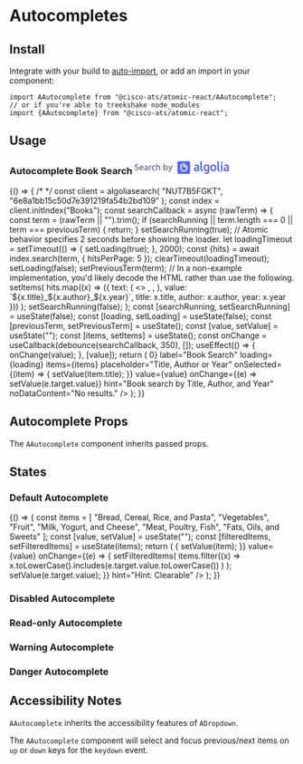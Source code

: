 

<Meta title="Components/Autocompletes" component={AAutocomplete} />

# Autocompletes

## Install

Integrate with your build to [auto-import](?path=/docs/getting-started--page#integrating), or add an import in your component:

```
import AAutocomplete from "@cisco-ats/atomic-react/AAutocomplete";
// or if you're able to treekshake node_modules
import {AAutocomplete} from "@cisco-ats/atomic-react";
```

## Usage

<Preview>
  <Story name="usage-1">
    <div style={{minHeight: 220, minWidth: 250, marginRight: 20}}>
      <h3>
        Autocomplete Book Search
        <svg
          xmlns="http://www.w3.org/2000/svg"
          width="168"
          height="24"
          style={{float: "right"}}>
          <g fill="none">
            <path
              fill="#5468FF"
              d="M78.988.938h16.594a2.968 2.968 0 012.966 2.966V20.5a2.967 2.967 0 01-2.966 2.964H78.988a2.967 2.967 0 01-2.966-2.964V3.897A2.961 2.961 0 0178.988.938zm41.937 17.866c-4.386.02-4.386-3.54-4.386-4.106l-.007-13.336 2.675-.424v13.254c0 .322 0 2.358 1.718 2.364v2.248zm-10.846-2.18c.821 0 1.43-.047 1.855-.129v-2.719a6.334 6.334 0 00-1.574-.199 5.7 5.7 0 00-.897.069 2.699 2.699 0 00-.814.24c-.24.116-.439.28-.582.491-.15.212-.219.335-.219.656 0 .628.219.991.616 1.23s.938.362 1.615.362zm-.233-9.7c.883 0 1.629.109 2.231.328.602.218 1.088.525 1.444.915.363.396.609.922.76 1.483.157.56.232 1.175.232 1.85v6.874a32.5 32.5 0 01-1.868.314c-.834.123-1.772.185-2.813.185-.69 0-1.327-.069-1.895-.198a4.001 4.001 0 01-1.471-.636 3.085 3.085 0 01-.951-1.134c-.226-.465-.343-1.12-.343-1.803 0-.656.13-1.073.384-1.525a3.24 3.24 0 011.047-1.106c.445-.287.95-.492 1.532-.615a8.8 8.8 0 011.82-.185 8.404 8.404 0 011.972.24v-.438c0-.307-.035-.6-.11-.874a1.88 1.88 0 00-.384-.73 1.784 1.784 0 00-.724-.493 3.164 3.164 0 00-1.143-.205c-.616 0-1.177.075-1.69.164a7.735 7.735 0 00-1.26.307l-.321-2.192c.335-.117.834-.233 1.478-.349a10.98 10.98 0 012.073-.178zm52.842 9.626c.822 0 1.43-.048 1.854-.13V13.7a6.347 6.347 0 00-1.574-.199c-.294 0-.595.021-.896.069a2.7 2.7 0 00-.814.24 1.46 1.46 0 00-.582.491c-.15.212-.218.335-.218.656 0 .628.218.991.615 1.23.404.245.938.362 1.615.362zm-.226-9.694c.883 0 1.629.108 2.231.327.602.219 1.088.526 1.444.915.355.39.609.923.759 1.483a6.8 6.8 0 01.233 1.852v6.873c-.41.088-1.034.19-1.868.314-.834.123-1.772.184-2.813.184-.69 0-1.327-.068-1.895-.198a4.001 4.001 0 01-1.471-.635 3.085 3.085 0 01-.951-1.134c-.226-.465-.343-1.12-.343-1.804 0-.656.13-1.073.384-1.524.26-.45.608-.82 1.047-1.107.445-.286.95-.491 1.532-.614a8.803 8.803 0 012.751-.13c.329.034.671.096 1.04.185v-.437a3.3 3.3 0 00-.109-.875 1.873 1.873 0 00-.384-.731 1.784 1.784 0 00-.724-.492 3.165 3.165 0 00-1.143-.205c-.616 0-1.177.075-1.69.164a7.75 7.75 0 00-1.26.307l-.321-2.193c.335-.116.834-.232 1.478-.348a11.633 11.633 0 012.073-.177zm-8.034-1.271a1.626 1.626 0 01-1.628-1.62c0-.895.725-1.62 1.628-1.62.904 0 1.63.725 1.63 1.62 0 .895-.733 1.62-1.63 1.62zm1.348 13.22h-2.689V7.27l2.69-.423v11.956zm-4.714 0c-4.386.02-4.386-3.54-4.386-4.107l-.008-13.336 2.676-.424v13.254c0 .322 0 2.358 1.718 2.364v2.248zm-8.698-5.903c0-1.156-.253-2.119-.746-2.788-.493-.677-1.183-1.01-2.067-1.01-.882 0-1.574.333-2.065 1.01-.493.676-.733 1.632-.733 2.788 0 1.168.246 1.953.74 2.63.492.683 1.183 1.018 2.066 1.018.882 0 1.574-.342 2.067-1.019.492-.683.738-1.46.738-2.63zm2.737-.007c0 .902-.13 1.584-.397 2.33a5.52 5.52 0 01-1.128 1.906 4.986 4.986 0 01-1.752 1.223c-.685.286-1.739.45-2.265.45-.528-.006-1.574-.157-2.252-.45a5.096 5.096 0 01-1.744-1.223c-.487-.527-.863-1.162-1.137-1.906a6.345 6.345 0 01-.41-2.33c0-.902.123-1.77.397-2.508a5.554 5.554 0 011.15-1.892 5.133 5.133 0 011.75-1.216c.679-.287 1.425-.423 2.232-.423.808 0 1.553.142 2.237.423a4.88 4.88 0 011.753 1.216 5.644 5.644 0 011.135 1.892c.287.738.431 1.606.431 2.508zm-20.138 0c0 1.12.246 2.363.738 2.882.493.52 1.13.78 1.91.78.424 0 .828-.062 1.204-.178.377-.116.677-.253.917-.417V9.33a10.476 10.476 0 00-1.766-.226c-.971-.028-1.71.37-2.23 1.004-.513.636-.773 1.75-.773 2.788zm7.438 5.274c0 1.824-.466 3.156-1.404 4.004-.936.846-2.367 1.27-4.296 1.27-.705 0-2.17-.137-3.34-.396l.431-2.118c.98.205 2.272.26 2.95.26 1.074 0 1.84-.219 2.299-.656.459-.437.684-1.086.684-1.948v-.437a8.07 8.07 0 01-1.047.397c-.43.13-.93.198-1.492.198-.739 0-1.41-.116-2.018-.349a4.206 4.206 0 01-1.567-1.025c-.431-.45-.774-1.017-1.013-1.694-.24-.677-.363-1.885-.363-2.773 0-.834.13-1.88.384-2.577.26-.696.629-1.298 1.129-1.796.493-.498 1.095-.881 1.8-1.162a6.605 6.605 0 012.428-.457c.87 0 1.67.109 2.45.24.78.129 1.444.265 1.985.415V18.17z"
            />
            <path
              fill="#5D6494"
              d="M6.972 6.677v1.627c-.712-.446-1.52-.67-2.425-.67-.585 0-1.045.13-1.38.391a1.24 1.24 0 00-.502 1.03c0 .425.164.765.494 1.02.33.256.835.532 1.516.83.447.192.795.356 1.045.495.25.138.537.332.862.582.324.25.563.548.718.894.154.345.23.741.23 1.188 0 .947-.334 1.691-1.004 2.234-.67.542-1.537.814-2.601.814-1.18 0-2.16-.229-2.936-.686v-1.708c.84.628 1.814.942 2.92.942.585 0 1.048-.136 1.388-.407.34-.271.51-.646.51-1.125 0-.287-.1-.55-.302-.79-.203-.24-.42-.42-.655-.542-.234-.123-.585-.29-1.053-.503a61.27 61.27 0 01-.582-.271 13.67 13.67 0 01-.55-.287 4.275 4.275 0 01-.567-.351 6.92 6.92 0 01-.455-.4c-.18-.17-.31-.34-.39-.51-.08-.17-.155-.37-.224-.598a2.553 2.553 0 01-.104-.742c0-.915.333-1.638.998-2.17.664-.532 1.523-.798 2.576-.798.968 0 1.793.17 2.473.51zm7.468 5.696v-.287c-.022-.607-.187-1.088-.495-1.444-.309-.357-.75-.535-1.324-.535-.532 0-.99.194-1.373.583-.382.388-.622.949-.717 1.683h3.909zm1.005 2.792v1.404c-.596.34-1.383.51-2.362.51-1.255 0-2.255-.377-3-1.132-.744-.755-1.116-1.744-1.116-2.968 0-1.297.34-2.316 1.021-3.055.68-.74 1.548-1.11 2.6-1.11 1.033 0 1.852.323 2.458.966.606.644.91 1.572.91 2.784 0 .33-.033.676-.096 1.038h-5.314c.107.702.405 1.239.894 1.611.49.372 1.106.558 1.85.558.862 0 1.58-.202 2.155-.606zm6.605-1.77h-1.212c-.596 0-1.045.116-1.349.35-.303.234-.454.532-.454.894 0 .372.117.664.35.877.235.213.575.32 1.022.32.51 0 .912-.142 1.204-.424.293-.281.44-.651.44-1.108v-.91zm-4.068-2.554V9.325c.627-.361 1.457-.542 2.489-.542 2.116 0 3.175 1.026 3.175 3.08V17h-1.548v-.957c-.415.68-1.143 1.02-2.186 1.02-.766 0-1.38-.22-1.843-.661-.462-.442-.694-1.003-.694-1.684 0-.776.293-1.38.878-1.81.585-.431 1.404-.647 2.457-.647h1.34V11.8c0-.554-.133-.971-.399-1.253-.266-.282-.707-.423-1.324-.423a4.07 4.07 0 00-2.345.718zm9.333-1.93v1.42c.394-1 1.101-1.5 2.123-1.5.148 0 .313.016.494.048v1.531a1.885 1.885 0 00-.75-.143c-.542 0-.989.24-1.34.718-.351.479-.527 1.048-.527 1.707V17h-1.563V8.91h1.563zm5.01 4.084c.022.82.272 1.492.75 2.019.479.526 1.15.79 2.01.79.639 0 1.235-.176 1.788-.527v1.404c-.521.319-1.186.479-1.995.479-1.265 0-2.276-.4-3.031-1.197-.755-.798-1.133-1.792-1.133-2.984 0-1.16.38-2.151 1.14-2.975.761-.825 1.79-1.237 3.088-1.237.702 0 1.346.149 1.93.447v1.436a3.242 3.242 0 00-1.77-.495c-.84 0-1.513.266-2.019.798-.505.532-.758 1.213-.758 2.042zM40.24 5.72v4.579c.458-1 1.293-1.5 2.505-1.5.787 0 1.42.245 1.899.734.479.49.718 1.17.718 2.042V17h-1.564v-5.106c0-.553-.14-.98-.422-1.284-.282-.303-.652-.455-1.11-.455-.531 0-1.002.202-1.411.606-.41.405-.615 1.022-.615 1.851V17h-1.563V5.72h1.563zm14.966 10.02c.596 0 1.096-.253 1.5-.758.404-.506.606-1.157.606-1.955 0-.915-.202-1.62-.606-2.114-.404-.495-.92-.742-1.548-.742-.553 0-1.05.224-1.491.67-.442.447-.662 1.133-.662 2.058 0 .958.212 1.67.638 2.138.425.469.946.703 1.563.703zM53.004 5.72v4.42c.574-.894 1.388-1.341 2.44-1.341 1.022 0 1.857.383 2.506 1.149.649.766.973 1.781.973 3.047 0 1.138-.309 2.109-.925 2.912-.617.803-1.463 1.205-2.537 1.205-1.075 0-1.894-.447-2.457-1.34V17h-1.58V5.72h1.58zm9.908 11.104l-3.223-7.913h1.739l1.005 2.632 1.26 3.415c.096-.32.48-1.458 1.15-3.415l.909-2.632h1.66l-2.92 7.866c-.777 2.074-1.963 3.11-3.559 3.11a2.92 2.92 0 01-.734-.079v-1.34c.17.042.351.064.543.064 1.032 0 1.755-.57 2.17-1.708z"
            />
            <path
              fill="#FFF"
              d="M89.632 5.967v-.772a.978.978 0 00-.978-.977h-2.28a.978.978 0 00-.978.977v.793c0 .088.082.15.171.13a7.127 7.127 0 011.984-.28c.65 0 1.295.088 1.917.259.082.02.164-.04.164-.13m-6.248 1.01l-.39-.389a.977.977 0 00-1.382 0l-.465.465a.973.973 0 000 1.38l.383.383c.062.061.15.047.205-.014.226-.307.472-.601.746-.874.281-.28.568-.526.883-.751.068-.042.075-.137.02-.2m4.16 2.453v3.341c0 .096.104.165.192.117l2.97-1.537c.068-.034.089-.117.055-.184a3.695 3.695 0 00-3.08-1.866c-.068 0-.136.054-.136.13m0 8.048a4.489 4.489 0 01-4.49-4.482 4.488 4.488 0 014.49-4.482 4.488 4.488 0 014.489 4.482 4.484 4.484 0 01-4.49 4.482m0-10.85a6.363 6.363 0 100 12.729 6.37 6.37 0 006.372-6.368 6.358 6.358 0 00-6.371-6.36"
            />
          </g>
        </svg>
      </h3>
      <YourComponent>
        {() => {
          /*
          */
          const client = algoliasearch(
            "NUT7B5FGKT",
            "6e8a1bb15c50d7e391219fa54b2bd109"
          );
          const index = client.initIndex("Books");
          const searchCallback = async (rawTerm) => {
            const term = (rawTerm || "").trim();
            if (searchRunning || term.length === 0 || term === previousTerm) {
              return;
            }
            setSearchRunning(true);
            // Atomic behavior specifies 2 seconds before showing the loader.
            let loadingTimeout = setTimeout(() => {
              setLoading(true);
            }, 2000);
            const {hits} = await index.search(term, {
              hitsPerPage: 5
            });
            clearTimeout(loadingTimeout);
            setLoading(false);
            setPreviousTerm(term);
            // In a non-example implementation, you'd likely decode the HTML rather than use the following.
            setItems(
              hits.map((x) => ({
                text: (
                  <>
                    <span
                      dangerouslySetInnerHTML={{
                        __html: x._highlightResult.title.value
                      }}
                    />
                    ,
                    <span
                      dangerouslySetInnerHTML={{
                        __html: x._highlightResult.author.value
                      }}
                    />
                    ,
                    <span
                      dangerouslySetInnerHTML={{
                        __html: x._highlightResult.year.value
                      }}
                    />
                  </>
                ),
                value: `${x.title}_${x.author}_${x.year}`,
                title: x.title,
                author: x.author,
                year: x.year
              }))
            );
            setSearchRunning(false);
          };
          const [searchRunning, setSearchRunning] = useState(false);
          const [loading, setLoading] = useState(false);
          const [previousTerm, setPreviousTerm] = useState();
          const [value, setValue] = useState("");
          const [items, setItems] = useState();
          const onChange = useCallback(debounce(searchCallback, 350), []);
          useEffect(() => {
            onChange(value);
          }, [value]);
          return (
            <AAutocomplete
              clearable={value.length > 0}
              label="Book Search"
              loading={loading}
              items={items}
              placeholder="Title, Author or Year"
              onSelected={(item) => {
                setValue(item.title);
              }}
              value={value}
              onChange={(e) => setValue(e.target.value)}
              hint="Book search by Title, Author, and Year"
              noDataContent="No results."
            />
          );
        }}
      </YourComponent>
    </div>
  </Story>
</Preview>

## Autocomplete Props

The `AAutocomplete` component inherits passed props.

<Props of={AAutocomplete} />

## States

<Preview>
  <Story name="states-1">
    <div style={{minHeight: 220, minWidth: 250, marginRight: 20}}>
      <h3>Default Autocomplete</h3>
      <YourComponent>
        {() => {
          const items = [
            "Bread, Cereal, Rice, and Pasta",
            "Vegetables",
            "Fruit",
            "Milk, Yogurt, and Cheese",
            "Meat, Poultry, Fish",
            "Fats, Oils, and Sweets"
          ];
          const [value, setValue] = useState("");
          const [filteredItems, setFilteredItems] = useState(items);
          return (
            <AAutocomplete
              clearable
              label="Food Group"
              items={filteredItems}
              placeholder="Pick a Food Group"
              onSelected={(item) => {
                setValue(item);
              }}
              value={value}
              onChange={(e) => {
                setFilteredItems(
                  items.filter((x) =>
                    x.toLowerCase().includes(e.target.value.toLowerCase())
                  )
                );
                setValue(e.target.value);
              }}
              hint="Hint: Clearable"
            />
          );
        }}
      </YourComponent>
    </div>
  </Story>
  <Story name="states-2">
    <div style={{minHeight: 220, minWidth: 250, marginRight: 20}}>
      <h3 style={{minWidth: 250}}>Disabled Autocomplete</h3>
      <AAutocomplete
        disabled
        label="Food Group"
        placeholder="Pick a Food Group"
        hint="Hint: Disabled"
      />
    </div>
  </Story>
  <Story name="states-3">
    <div style={{minHeight: 220, minWidth: 250, marginRight: 20}}>
      <h3>Read-only Autocomplete</h3>
      <AAutocomplete
        readOnly
        label="Food Group"
        placeholder="Pick a Food Group"
        hint="Hint: Read-only"
      />
    </div>
  </Story>
  <Story name="states-4">
    <div style={{minHeight: 220, minWidth: 250, marginRight: 20}}>
      <h3>Warning Autocomplete</h3>
      <AAutocomplete
        label="Food Group"
        placeholder="Pick a Food Group"
        hint="Hint: Warning"
        validationState="warning"
      />
    </div>
  </Story>
  <Story name="states-5">
    <div style={{minHeight: 220, minWidth: 250, marginRight: 20}}>
      <h3>Danger Autocomplete</h3>
      <AAutocomplete
        label="Food Group"
        placeholder="Pick a Food Group"
        hint="Hint: Danger"
        validationState="danger"
      />
    </div>
  </Story>
</Preview>

## Accessibility Notes

`AAutocomplete` inherits the accessibility features of `ADropdown`.

The `AAutocomplete` component will select and focus previous/next items on `up` or `down` keys for the `keydown` event.
